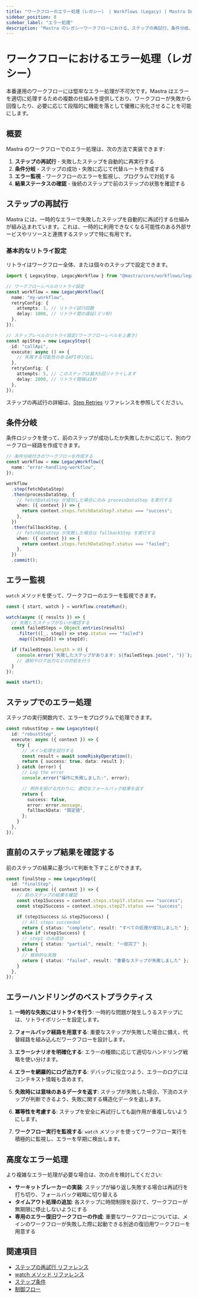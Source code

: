 ```yaml
---
title: "ワークフローのエラー処理（レガシー） | Workflows (Legacy) | Mastra Docs"
sidebar_position: 8
sidebar_label: "エラー処理"
description: "Mastra のレガシーワークフローにおける、ステップの再試行、条件分岐、監視を用いたエラー処理方法を学びます。"
---
```


# ワークフローにおけるエラー処理（レガシー）

本番運用のワークフローには堅牢なエラー処理が不可欠です。Mastra はエラーを適切に処理するための複数の仕組みを提供しており、ワークフローが失敗から回復したり、必要に応じて段階的に機能を落として優雅に劣化させることを可能にします。

## 概要

Mastra のワークフローでのエラー処理は、次の方法で実装できます:

1. **ステップの再試行** - 失敗したステップを自動的に再実行する
2. **条件分岐** - ステップの成功・失敗に応じて代替ルートを作成する
3. **エラー監視** - ワークフローのエラーを監視し、プログラムで対処する
4. **結果ステータスの確認** - 後続のステップで前のステップの状態を確認する

## ステップの再試行

Mastra には、一時的なエラーで失敗したステップを自動的に再試行する仕組みが組み込まれています。これは、一時的に利用できなくなる可能性のある外部サービスやリソースと連携するステップで特に有用です。

### 基本的なリトライ設定

リトライはワークフロー全体、または個々のステップで設定できます。

```typescript
import { LegacyStep, LegacyWorkflow } from "@mastra/core/workflows/legacy";

// ワークフローレベルのリトライ設定
const workflow = new LegacyWorkflow({
  name: "my-workflow",
  retryConfig: {
    attempts: 3, // リトライ試行回数
    delay: 1000, // リトライ間の遅延(ミリ秒)
  },
});

// ステップレベルのリトライ設定(ワークフローレベルを上書き)
const apiStep = new LegacyStep({
  id: "callApi",
  execute: async () => {
    // 失敗する可能性のあるAPI呼び出し
  },
  retryConfig: {
    attempts: 5, // このステップは最大5回リトライします
    delay: 2000, // リトライ間隔は2秒
  },
});
```

ステップの再試行の詳細は、[Step Retries](/reference/legacyWorkflows/step-retries) リファレンスを参照してください。


## 条件分岐

条件ロジックを使って、前のステップが成功したか失敗したかに応じて、別のワークフロー経路を作成できます。

```typescript
// 条件分岐付きのワークフローを作成する
const workflow = new LegacyWorkflow({
  name: "error-handling-workflow",
});

workflow
  .step(fetchDataStep)
  .then(processDataStep, {
    // fetchDataStep が成功した場合にのみ processDataStep を実行する
    when: ({ context }) => {
      return context.steps.fetchDataStep?.status === "success";
    },
  })
  .then(fallbackStep, {
    // fetchDataStep が失敗した場合は fallbackStep を実行する
    when: ({ context }) => {
      return context.steps.fetchDataStep?.status === "failed";
    },
  })
  .commit();
```


## エラー監視

`watch` メソッドを使って、ワークフローのエラーを監視できます。

```typescript
const { start, watch } = workflow.createRun();

watch(async ({ results }) => {
  // 失敗したステップがないか確認する
  const failedSteps = Object.entries(results)
    .filter(([_, step]) => step.status === "failed")
    .map(([stepId]) => stepId);

  if (failedSteps.length > 0) {
    console.error(`失敗したステップがあります: ${failedSteps.join(", ")}`);
    // 通知やログ出力などの対処を行う
  }
});

await start();
```


## ステップでのエラー処理

ステップの実行関数内で、エラーをプログラムで処理できます。

```typescript
const robustStep = new LegacyStep({
  id: "robustStep",
  execute: async ({ context }) => {
    try {
      // メイン処理を試行する
      const result = await someRiskyOperation();
      return { success: true, data: result };
    } catch (error) {
      // Log the error
      console.error("操作に失敗しました:", error);

      // 例外を投げる代わりに、適切なフォールバック結果を返す
      return {
        success: false,
        error: error.message,
        fallbackData: "既定値",
      };
    }
  },
});
```


## 直前のステップ結果を確認する

前のステップの結果に基づいて判断を下すことができます。

```typescript
const finalStep = new LegacyStep({
  id: "finalStep",
  execute: async ({ context }) => {
    // 前のステップの結果を確認
    const step1Success = context.steps.step1?.status === "success";
    const step2Success = context.steps.step2?.status === "success";

    if (step1Success && step2Success) {
      // All steps succeeded
      return { status: "complete", result: "すべての処理が成功しました" };
    } else if (step1Success) {
      // step1 のみ成功
      return { status: "partial", result: "一部完了" };
    } else {
      // 致命的な失敗
      return { status: "failed", result: "重要なステップが失敗しました" };
    }
  },
});
```


## エラーハンドリングのベストプラクティス

1. **一時的な失敗にはリトライを行う**: 一時的な問題が発生しうるステップには、リトライポリシーを設定します。

2. **フォールバック経路を用意する**: 重要なステップが失敗した場合に備え、代替経路を組み込んだワークフローを設計します。

3. **エラーシナリオを明確化する**: エラーの種類に応じて適切なハンドリング戦略を使い分けます。

4. **エラーを網羅的にログ出力する**: デバッグに役立つよう、エラーのログにはコンテキスト情報も含めます。

5. **失敗時には意味のあるデータを返す**: ステップが失敗した場合、下流のステップが判断できるよう、失敗に関する構造化データを返します。

6. **冪等性を考慮する**: ステップを安全に再試行しても副作用が重複しないようにします。

7. **ワークフロー実行を監視する**: `watch` メソッドを使ってワークフロー実行を積極的に監視し、エラーを早期に検出します。

## 高度なエラー処理

より複雑なエラー処理が必要な場合は、次の点を検討してください:

- **サーキットブレーカーの実装**: ステップが繰り返し失敗する場合は再試行を打ち切り、フォールバック戦略に切り替える
- **タイムアウト処理の追加**: 各ステップに時間制限を設けて、ワークフローが無期限に停止しないようにする
- **専用のエラー復旧ワークフローの作成**: 重要なワークフローについては、メインのワークフローが失敗した際に起動できる別途の復旧用ワークフローを用意する

## 関連項目

- [ステップの再試行 リファレンス](/reference/legacyWorkflows/step-retries)
- [watch メソッド リファレンス](/reference/legacyWorkflows/watch)
- [ステップ条件](/reference/legacyWorkflows/step-condition)
- [制御フロー](./control-flow)
